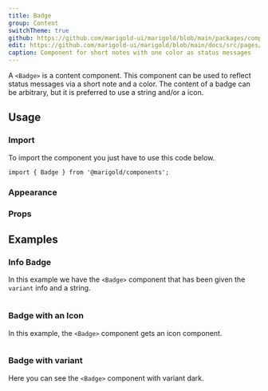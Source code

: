 ```yaml
---
title: Badge
group: Content
switchTheme: true
github: https://github.com/marigold-ui/marigold/blob/main/packages/components/src/Badge/Badge.tsx
edit: https://github.com/marigold-ui/marigold/blob/main/docs/src/pages/components/badge.mdx
caption: Component for short notes with one color as status messages
---
```


A `<Badge>` is a content component. This component can be used to reflect status messages via a short note and a color. The content of a badge can be arbitrary, but it is preferred to use a string and/or a icon.

<Preview>
  <BasicBadgeDemo />
</Preview>

## Usage

### Import

To import the component you just have to use this code below.

```tsx
import { Badge } from '@marigold/components';
```

### Appearance

<AppearanceTable component={title} />

### Props

<PropsTable />

## Examples

### Info Badge

In this example we have the `<Badge>` component that has been given the `variant` info and a string.

```tsx preview file=components/Badge/basic-badge.demo.tsx

```

### Badge with an Icon

In this example, the `<Badge>` component gets an icon component.

```tsx preview file=components/Badge/icon-badge.demo.tsx

```

### Badge with variant

Here you can see the `<Badge>` component with variant dark.

```tsx preview file=components/Badge/badge-dark.demo.tsx

```
